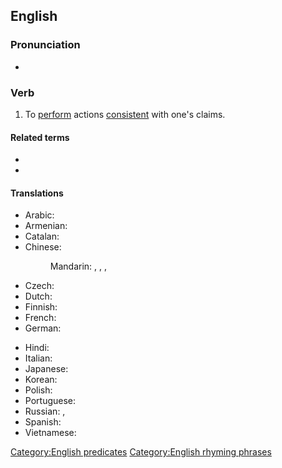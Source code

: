 ==English==

===Pronunciation===
* {{audio|en|En-au-walk the talk.ogg|Audio (AU)}}

===Verb===
{{en-verb|*}}

# {{lb|en|idiomatic|US}} To [[perform]] actions [[consistent]] with one's claims.

====Related terms====
* {{l|en|walk the walk}}
* {{l|en|talk the talk}}

====Translations====
{{trans-top|to act in accordance with one's words}}
* Arabic: {{t|ar|التزم بوعودك}}
* Armenian: {{t|hy|խոսքն ու գործը մեկ անել|sc=Armn}}
* Catalan: {{t-needed|ca}}
* Chinese:
*: Mandarin: {{t|cmn|言出必行|tr=yán chū bì xíng|sc=Hani}}, {{t+|cmn|說到做到|sc=Hani}}, {{t+|cmn|说到做到|tr=shuō dào zuò dào|sc=Hani}}, {{t+|cmn|言行一致|tr=yánxíngyīzhì|sc=Hani}}
* Czech: {{t-needed|cs}}
* Dutch: {{t|nl|de daad bij het woord voegen}}
* Finnish: {{t|fi|pitää puheensa}}
* French: {{t+|fr|faut que les bottines suivent les babines}}
* German: {{t|de|seinen Worten Taten folgen lassen}}
{{trans-mid}}
* Hindi: {{t-needed|hi}}
* Italian: {{t|it|fare seguire alle parole i fatti}}
* Japanese: {{t-needed|ja}}
* Korean: {{t-needed|ko}}
* Polish: {{not used|pl}}
* Portuguese: {{t|pt|[[prometer]] [[e]] [[cumprir]]}}
* Russian: {{t|ru|[[подкрепля́ть]] [[слово|слова́]] [[дело|де́лом]]|impf}}, {{t|ru|[[подкрепи́ть]] [[слово|слова́]] [[дело|де́лом]]|pf}}
* Spanish: {{t|es|pasar del dicho al hecho}}
* Vietnamese: {{t-needed|vi}}
{{trans-bottom}}

[[Category:English predicates]]
[[Category:English rhyming phrases]]